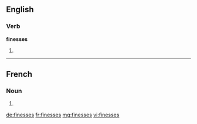==English==

===Verb===
'''finesses'''

# {{en-third-person singular of|finesse}}

----

==French==

===Noun===
{{head|fr|g=f-p}}

# {{plural of|finesse|lang=fr}}

[[de:finesses]]
[[fr:finesses]]
[[mg:finesses]]
[[vi:finesses]]